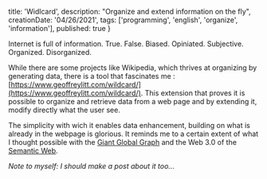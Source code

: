 
  title: 'Widlcard',
  description: "Organize and extend information on the fly",
  creationDate: '04/26/2021',
  tags: ['programming', 'english', 'organize', 'information'],
  published: true
}

<BlogPostLayout meta={meta}>
Internet is full of information. True. False. Biased. Opiniated. Subjective. Organized. Disorganized.

While there are some projects like Wikipedia, which thrives at organizing by generating data, there is a tool that fascinates me : [https://www.geoffreylitt.com/wildcard/](https://www.geoffreylitt.com/wildcard/). This extension that proves it is possible to organize and retrieve data from a web page and by extending it, modify directly what the user see.

The simplicity with wich it enables data enhancement, building on what is already in the webpage is glorious. It reminds me to a certain extent of what I thought possible with the [Giant Global Graph](https://en.wikipedia.org/wiki/Giant_Global_Graph) and the Web 3.0 of the [Semantic Web](https://en.wikipedia.org/wiki/Semantic_Web).

_Note to myself: I should make a post about it too..._
</BlogPostLayout>